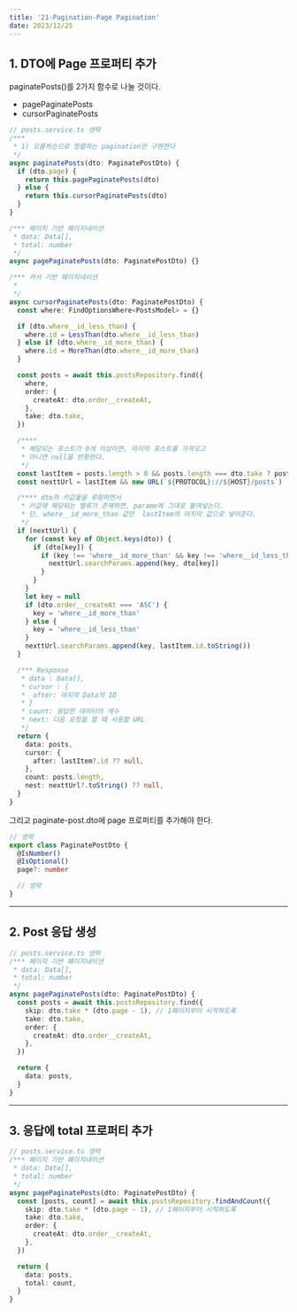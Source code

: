 ```yaml
---
title: '21-Pagination-Page Pagination'
date: 2023/12/25
---
```


## 1. DTO에 Page 프로퍼티 추가

paginatePosts()를 2가지 함수로 나눌 것이다.

- pagePaginatePosts
- cursorPaginatePosts

```ts posts.service.ts
// posts.service.ts 생략
/***
 * 1) 오름차순으로 정렬하는 pagination만 구현한다
 */
async paginatePosts(dto: PaginatePostDto) {
  if (dto.page) {
    return this.pagePaginatePosts(dto)
  } else {
    return this.cursorPaginatePosts(dto)
  }
}

/*** 페이지 기반 페이지네이션
 * data: Data[],
 * total: number
 */
async pagePaginatePosts(dto: PaginatePostDto) {}

/*** 커서 기반 페이지네이션
 *
 */
async cursorPaginatePosts(dto: PaginatePostDto) {
  const where: FindOptionsWhere<PostsModel> = {}

  if (dto.where__id_less_than) {
    where.id = LessThan(dto.where__id_less_than)
  } else if (dto.where__id_more_than) {
    where.id = MoreThan(dto.where__id_more_than)
  }

  const posts = await this.postsRepository.find({
    where,
    order: {
      createAt: dto.order__createAt,
    },
    take: dto.take,
  })

  /****
   * 해당되는 포스트가 0개 이상이면, 마지막 포스트를 가져오고
   * 아니면 null을 반환한다.
   */
  const lastItem = posts.length > 0 && posts.length === dto.take ? posts[posts.length - 1] : null
  const nexttUrl = lastItem && new URL(`${PROTOCOL}://${HOST}/posts`)

  /**** dto의 키값들을 루핑하면서
   * 키값에 해당되는 벨류가 존재하면, parame에 그대로 붙여넣는다.
   * 단, where__id_more_than 값만  lastItem의 마지막 값으로 넣어준다.
   */
  if (nexttUrl) {
    for (const key of Object.keys(dto)) {
      if (dto[key]) {
        if (key !== 'where__id_more_than' && key !== 'where__id_less_than') {
          nexttUrl.searchParams.append(key, dto[key])
        }
      }
    }
    let key = null
    if (dto.order__createAt === 'ASC') {
      key = 'where__id_more_than'
    } else {
      key = 'where__id_less_than'
    }
    nexttUrl.searchParams.append(key, lastItem.id.toString())
  }

  /*** Response
   * data : Data[],
   * cursor : {
   *  after: 마지막 Data의 ID
   * }
   * count: 응답한 데이터의 개수
   * next: 다음 요청을 할 떄 사용할 URL
   */
  return {
    data: posts,
    cursor: {
      after: lastItem?.id ?? null,
    },
    count: posts.length,
    nest: nexttUrl?.toString() ?? null,
  }
}
```

그리고 paginate-post.dto에 page 프로퍼티를 추가해야 한다.

```ts paginate-post.dto.ts
// 생략
export class PaginatePostDto {
  @IsNumber()
  @IsOptional()
  page?: number

  // 생략
}
```

---

## 2. Post 응답 생성

```ts posts.service.ts
// posts.service.ts 생략
/*** 페이지 기반 페이지네이션
 * data: Data[],
 * total: number
 */
async pagePaginatePosts(dto: PaginatePostDto) {
  const posts = await this.postsRepository.find({
    skip: dto.take * (dto.page - 1), // 1페이지부터 시작하도록
    take: dto.take,
    order: {
      createAt: dto.order__createAt,
    },
  })

  return {
    data: posts,
  }
}
```

---

## 3. 응답에 total 프로퍼티 추가

```ts posts.service.ts
// posts.service.ts 생략
/*** 페이지 기반 페이지네이션
 * data: Data[],
 * total: number
 */
async pagePaginatePosts(dto: PaginatePostDto) {
  const [posts, count] = await this.postsRepository.findAndCount({
    skip: dto.take * (dto.page - 1), // 1페이지부터 시작하도록
    take: dto.take,
    order: {
      createAt: dto.order__createAt,
    },
  })

  return {
    data: posts,
    total: count,
  }
}
```
